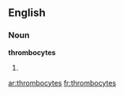 ==English==

===Noun===
'''thrombocytes'''

# {{plural of|[[thrombocyte]]}}

[[ar:thrombocytes]]
[[fr:thrombocytes]]